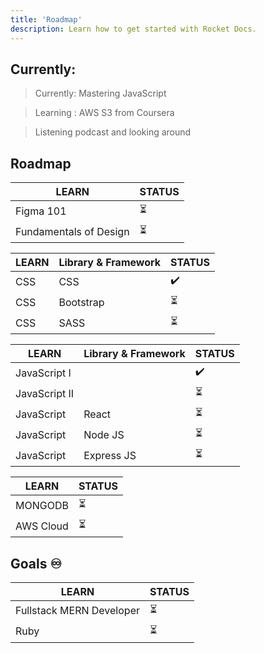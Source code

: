 ```yaml
---
title: 'Roadmap'
description: Learn how to get started with Rocket Docs.
---
```




## Currently: 

> Currently: Mastering JavaScript

> Learning :  AWS S3 from Coursera

> Listening podcast and looking around


## Roadmap

| LEARN                  | STATUS  | 
| ---------------------  |-------- |
| Figma 101              | ⏳  |
| Fundamentals of Design | ⏳  |

>

| LEARN       | Library & Framework   | STATUS  | 
| ----------  | ----------------------|-------- |
| CSS         | CSS                   | ✔️      |
| CSS         | Bootstrap             | ⏳  |
| CSS         | SASS                  | ⏳  |

>

| LEARN              |  Library & Framework    | STATUS  | 
| -----------        | ------------------------|-------- |
| JavaScript I       |                         | ✔️ |
| JavaScript II      |                         | ⏳  |
| JavaScript         |     React               | ⏳  |
| JavaScript         |     Node JS             | ⏳  |
| JavaScript         |     Express JS          | ⏳  |

>

| LEARN       | STATUS  | 
| ----------  |-------- |
| MONGODB     | ⏳  |
| AWS Cloud   | ⏳  |


## Goals ♾️

| LEARN       | STATUS  | 
| ----------  |-------- |
| Fullstack MERN Developer      | ⏳  |
| Ruby                          | ⏳  |

